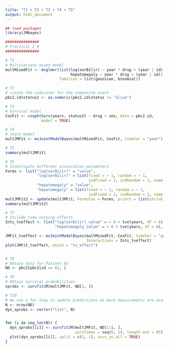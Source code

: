 ```yaml
---
title: "T1 + T2 + T3 + T4 + T5"
output: html_document
---
```





```r

## load packages
library(JMbayes)

###############
# Practical 2 #
###############

# T1
# Multivariate mixed model
multMixedFit <- mvglmer(list(log(serBilir) ~ year * drug + (year | id),
                             hepatomegaly ~ year * drug + (year | id)), data = pbc2,
                        families = list(gaussian, binomial))

# T2
# create the indicator for the composite event
pbc2.id$status2 <- as.numeric(pbc2.id$status != "alive")

# T3
# Survival model
CoxFit <- coxph(Surv(years, status2) ~ drug + sex, data = pbc2.id,
                model = TRUE)

# T4
# Joint model
multJMFit <- mvJointModelBayes(multMixedFit, CoxFit, timeVar = "year")

# T5
summary(multJMFit)

# T6
# Investigate different association parameters
Forms <- list("log(serBilir)" = "value",
              "log(serBilir)" = list(fixed = ~ 1, random = ~ 1,
                                     indFixed = 2, indRandom = 2, name = "slope"),
              "hepatomegaly" = "value",
              "hepatomegaly" = list(fixed = ~ 1, random = ~ 1,
                                     indFixed = 2, indRandom = 2, name = "slope"))
multJMFit2 <- update(multJMFit, Formulas = Forms, priors = list(shrink_alphas = TRUE))
summary(multJMFit2)

# T7
# Include time-varying effects
Ints_tveffect <- list("log(serBilir)_value" = ~ 0 + tve(years, df = 8), "log(serBilir)_slope" = ~ 0 + tve(years, df = 8), 
                      "hepatomegaly_value" = ~ 0 + tve(years, df = 8), "hepatomegaly_slope" = ~ 0 + tve(years, df = 8))

JMFit_tveffect <- mvJointModelBayes(multMixedFit, CoxFit, timeVar = "year",
                                    Interactions = Ints_tveffect)
plot(JMFit_tveffect, which = "tv_effect")


# T8
# Obtain data for Patient 81
ND <- pbc2[pbc2$id == 81, ]

# T9
# Obtain survival probabilities
sprobs <- survfitJM(multJMFit, ND[1, ])

# T10
# We use a for-loop to update predictions as more measurements are available
N <- nrow(ND)
dyn_sprobs <- vector("list", N)


for (i in seq_len(N)) {
  dyn_sprobs[[i]] <- survfitJM(multJMFit, ND[1:i, ], 
                               survTimes = seq(0, 14, length.out = 85))
  plot(dyn_sprobs[[i]], split = c(2, 1), surv_in_all = TRUE)
}



```
